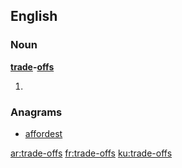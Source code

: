 ==English==

===Noun===
'''[[trade]]-[[off]]s'''

# {{plural of|[[trade-off]]}}

===Anagrams===
* [[affordest#English|affordest]]

[[ar:trade-offs]]
[[fr:trade-offs]]
[[ku:trade-offs]]